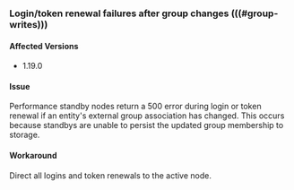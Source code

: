 ### Login/token renewal failures after group changes (((#group-writes)))

#### Affected Versions
- 1.19.0 

#### Issue
Performance standby nodes return a 500 error during login or token renewal if an 
entity's external group association has changed. This occurs because standbys are 
unable to persist the updated group membership to storage.

#### Workaround
Direct all logins and token renewals to the active node. 
